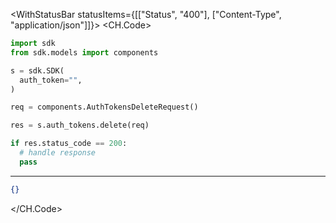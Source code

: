

<WithStatusBar statusItems={[["Status", "400"], ["Content-Type", "application/json"]]}>
  <CH.Code>
  ```python Delete.py
  import sdk
from sdk.models import components

s = sdk.SDK(
    auth_token="",
)

req = components.AuthTokensDeleteRequest()

res = s.auth_tokens.delete(req)

if res.status_code == 200:
    # handle response
    pass
  ```
  ---

  ```json Example Response
  {}
  ```
  </CH.Code>
</WithStatusBar>
